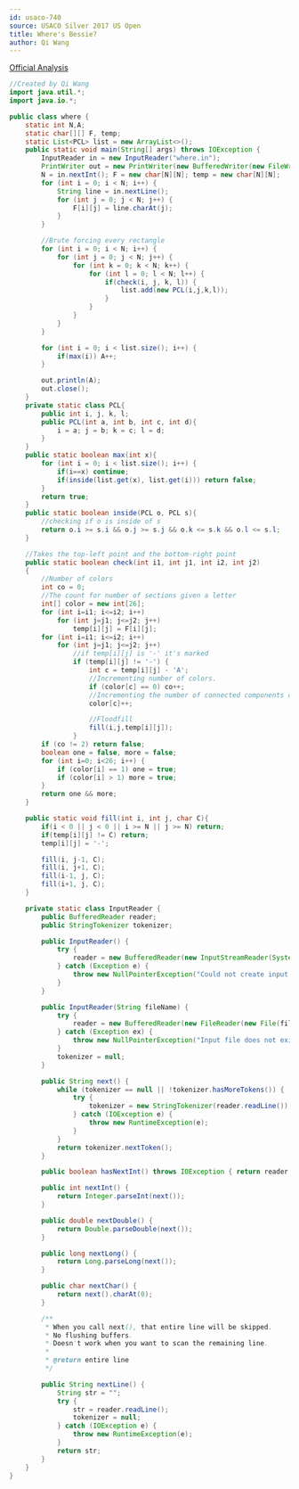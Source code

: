 ```yaml
---
id: usaco-740
source: USACO Silver 2017 US Open
title: Where's Bessie?
author: Qi Wang
---
```


[Official Analysis](http://www.usaco.org/current/data/sol_where_silver_open17.html)

<LanguageSection>
<JavaSection>

```java
//Created by Qi Wang
import java.util.*;
import java.io.*;

public class where {
	static int N,A;
	static char[][] F, temp;
	static List<PCL> list = new ArrayList<>();
	public static void main(String[] args) throws IOException {
		InputReader in = new InputReader("where.in");
		PrintWriter out = new PrintWriter(new BufferedWriter(new FileWriter("where.out")));
		N = in.nextInt(); F = new char[N][N]; temp = new char[N][N];
		for (int i = 0; i < N; i++) {
			String line = in.nextLine();
			for (int j = 0; j < N; j++) {
				F[i][j] = line.charAt(j);
			}
		}

		//Brute forcing every rectangle
		for (int i = 0; i < N; i++) {
			for (int j = 0; j < N; j++) {
				for (int k = 0; k < N; k++) {
					for (int l = 0; l < N; l++) {
						if(check(i, j, k, l)) {
							list.add(new PCL(i,j,k,l));
						}
					}
				}
			}
		}

		for (int i = 0; i < list.size(); i++) {
			if(max(i)) A++;
		}

		out.println(A);
		out.close();
	}
	private static class PCL{
		public int i, j, k, l;
		public PCL(int a, int b, int c, int d){
			i = a; j = b; k = c; l = d;
		}
	}
	public static boolean max(int x){
		for (int i = 0; i < list.size(); i++) {
			if(i==x) continue;
			if(inside(list.get(x), list.get(i))) return false;
		}
		return true;
	}
	public static boolean inside(PCL o, PCL s){
		//checking if o is inside of s
		return o.i >= s.i && o.j >= s.j && o.k <= s.k && o.l <= s.l;
	}

	//Takes the top-left point and the bottom-right point
	public static boolean check(int i1, int j1, int i2, int j2)
	{
		//Number of colors
		int co = 0;
		//The count for number of sections given a letter
		int[] color = new int[26];
		for (int i=i1; i<=i2; i++)
			for (int j=j1; j<=j2; j++)
				temp[i][j] = F[i][j];
		for (int i=i1; i<=i2; i++)
			for (int j=j1; j<=j2; j++)
				//if temp[i][j] is '-' it's marked
				if (temp[i][j] != '-') {
					int c = temp[i][j] - 'A';
					//Incrementing number of colors.
					if (color[c] == 0) co++;
					//Incrementing the number of connected components of c.
					color[c]++;

					//Floodfill
					fill(i,j,temp[i][j]);
				}
		if (co != 2) return false;
		boolean one = false, more = false;
		for (int i=0; i<26; i++) {
			if (color[i] == 1) one = true;
			if (color[i] > 1) more = true;
		}
		return one && more;
	}

	public static void fill(int i, int j, char C){
		if(i < 0 || j < 0 || i >= N || j >= N) return;
		if(temp[i][j] != C) return;
		temp[i][j] = '-';

		fill(i, j-1, C);
		fill(i, j+1, C);
		fill(i-1, j, C);
		fill(i+1, j, C);
	}

	private static class InputReader {
		public BufferedReader reader;
		public StringTokenizer tokenizer;

		public InputReader() {
			try {
				reader = new BufferedReader(new InputStreamReader(System.in), 32768);
			} catch (Exception e) {
				throw new NullPointerException("Could not create input stream");
			}
		}

		public InputReader(String fileName) {
			try {
				reader = new BufferedReader(new FileReader(new File(fileName)), 32768);
			} catch (Exception ex) {
				throw new NullPointerException("Input file does not exist! Put it in the project folder.");
			}
			tokenizer = null;
		}

		public String next() {
			while (tokenizer == null || !tokenizer.hasMoreTokens()) {
				try {
					tokenizer = new StringTokenizer(reader.readLine());
				} catch (IOException e) {
					throw new RuntimeException(e);
				}
			}
			return tokenizer.nextToken();
		}

		public boolean hasNextInt() throws IOException { return reader.ready(); }

		public int nextInt() {
			return Integer.parseInt(next());
		}

		public double nextDouble() {
			return Double.parseDouble(next());
		}

		public long nextLong() {
			return Long.parseLong(next());
		}

		public char nextChar() {
			return next().charAt(0);
		}

		/**
		 * When you call next(), that entire line will be skipped.
		 * No flushing buffers.
		 * Doesn't work when you want to scan the remaining line.
		 *
		 * @return entire line
		 */

		public String nextLine() {
			String str = "";
			try {
				str = reader.readLine();
				tokenizer = null;
			} catch (IOException e) {
				throw new RuntimeException(e);
			}
			return str;
		}
	}
}
```

</JavaSection>
</LanguageSection>
